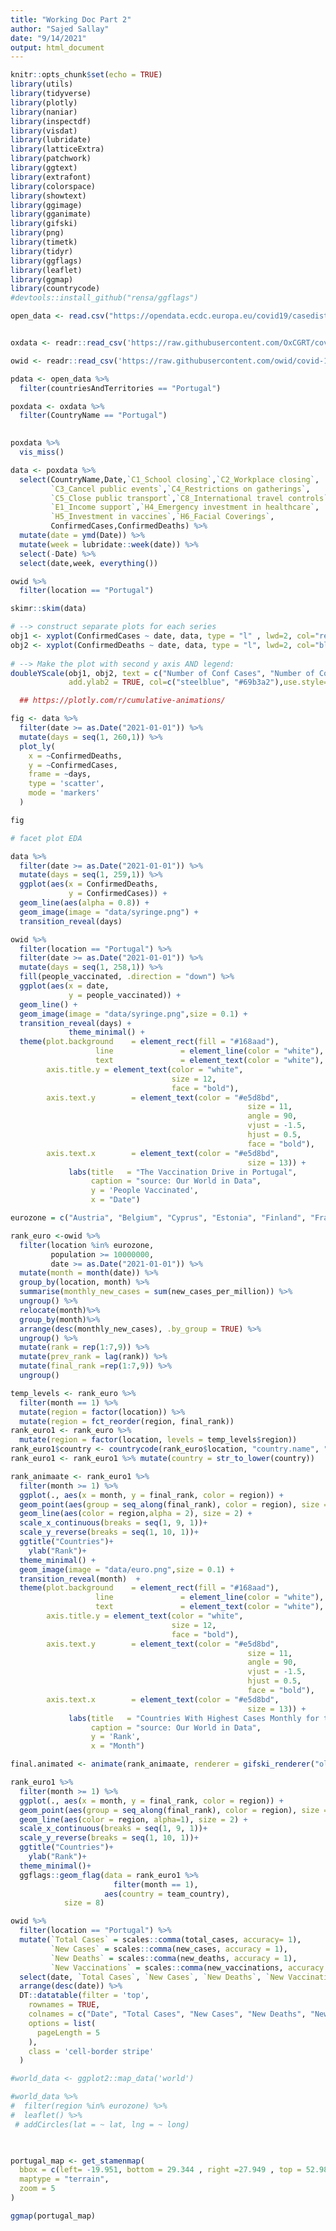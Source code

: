 ```yaml
---
title: "Working Doc Part 2"
author: "Sajed Sallay"
date: "9/14/2021"
output: html_document
---
```


```r
knitr::opts_chunk$set(echo = TRUE)
library(utils)
library(tidyverse)
library(plotly)
library(naniar)
library(inspectdf)
library(visdat)
library(lubridate)
library(latticeExtra)
library(patchwork)
library(ggtext)
library(extrafont)
library(colorspace)
library(showtext)
library(ggimage)
library(gganimate)
library(gifski)
library(png)
library(timetk)
library(tidyr)
library(ggflags)
library(leaflet)
library(ggmap)
library(countrycode)
#devtools::install_github("rensa/ggflags")
```

```r
open_data <- read.csv("https://opendata.ecdc.europa.eu/covid19/casedistribution/csv", na.strings = "", fileEncoding = "UTF-8-BOM")


oxdata <- readr::read_csv('https://raw.githubusercontent.com/OxCGRT/covid-policy-tracker/master/data/OxCGRT_latest.csv')

owid <- readr::read_csv('https://raw.githubusercontent.com/owid/covid-19-data/master/public/data/owid-covid-data.csv')

```


```r
pdata <- open_data %>%
  filter(countriesAndTerritories == "Portugal")

poxdata <- oxdata %>%
  filter(CountryName == "Portugal")
  
```



```r
poxdata %>%
  vis_miss()
```
```r

data <- poxdata %>%
  select(CountryName,Date,`C1_School closing`,`C2_Workplace closing`,
         `C3_Cancel public events`,`C4_Restrictions on gatherings`,
         `C5_Close public transport`,`C8_International travel controls`,
         `E1_Income support`,`H4_Emergency investment in healthcare`,
         `H5_Investment in vaccines`,`H6_Facial Coverings`,
         ConfirmedCases,ConfirmedDeaths) %>%
  mutate(date = ymd(Date)) %>%
  mutate(week = lubridate::week(date)) %>%
  select(-Date) %>%
  select(date,week, everything())
```

```r
owid %>%
  filter(location == "Portugal")
```






```r
skimr::skim(data)
```

```r
# --> construct separate plots for each series
obj1 <- xyplot(ConfirmedCases ~ date, data, type = "l" , lwd=2, col="red")
obj2 <- xyplot(ConfirmedDeaths ~ date, data, type = "l", lwd=2, col="blue")
 
# --> Make the plot with second y axis AND legend:
doubleYScale(obj1, obj2, text = c("Number of Conf Cases", "Number of Conf Deaths") , 
             add.ylab2 = TRUE, col=c("steelblue", "#69b3a2"),use.style=FALSE)

```

```r

  ## https://plotly.com/r/cumulative-animations/

fig <- data %>%
  filter(date >= as.Date("2021-01-01")) %>%
  mutate(days = seq(1, 260,1)) %>%
  plot_ly(
    x = ~ConfirmedDeaths, 
    y = ~ConfirmedCases,
    frame = ~days, 
    type = 'scatter',
    mode = 'markers'
  )

fig
```



```r
# facet plot EDA

data %>%
  filter(date >= as.Date("2021-01-01")) %>%
  mutate(days = seq(1, 259,1)) %>%
  ggplot(aes(x = ConfirmedDeaths,
             y = ConfirmedCases)) +
  geom_line(aes(alpha = 0.8)) +
  geom_image(image = "data/syringe.png") +
  transition_reveal(days)
```   





```r
owid %>%
  filter(location == "Portugal") %>%
  filter(date >= as.Date("2021-01-01")) %>%
  mutate(days = seq(1, 258,1)) %>%
  fill(people_vaccinated, .direction = "down") %>%
  ggplot(aes(x = date,
             y = people_vaccinated)) +
  geom_line() +
  geom_image(image = "data/syringe.png",size = 0.1) +
  transition_reveal(days) +
             theme_minimal() +
  theme(plot.background    = element_rect(fill = "#168aad"),
                   line               = element_line(color = "white"),
                   text               = element_text(color = "white"),
        axis.title.y = element_text(color = "white",
                                    size = 12,
                                    face = "bold"),
        axis.text.y        = element_text(color = "#e5d8bd",
                                                     size = 11,
                                                     angle = 90,
                                                     vjust = -1.5,
                                                     hjust = 0.5,
                                                     face = "bold"),
        axis.text.x        = element_text(color = "#e5d8bd",
                                                     size = 13)) +
             labs(title   = "The Vaccination Drive in Portugal",
                  caption = "source: Our World in Data",
                  y = 'People Vaccinated',
                  x = "Date")
```





```r
eurozone = c("Austria", "Belgium", "Cyprus", "Estonia", "Finland", "France", "Germany", "Greece", "Ireland", "Latvia", "Lituania", "Luxembourg", "Malta", "Netherlands", "Portugal", "Slovakia", "Slovenia", "Spain")

rank_euro <-owid %>%
  filter(location %in% eurozone, 
         population >= 10000000, 
         date >= as.Date("2021-01-01")) %>%
  mutate(month = month(date)) %>%
  group_by(location, month) %>%
  summarise(monthly_new_cases = sum(new_cases_per_million)) %>%
  ungroup() %>%
  relocate(month)%>%
  group_by(month)%>%
  arrange(desc(monthly_new_cases), .by_group = TRUE) %>%
  ungroup() %>%
  mutate(rank = rep(1:7,9)) %>%
  mutate(prev_rank = lag(rank)) %>%
  mutate(final_rank =rep(1:7,9)) %>%
  ungroup()

```



```r
temp_levels <- rank_euro %>% 
  filter(month == 1) %>% 
  mutate(region = factor(location)) %>% 
  mutate(region = fct_reorder(region, final_rank))
rank_euro1 <- rank_euro %>% 
  mutate(region = factor(location, levels = temp_levels$region))
rank_euro1$country <- countrycode(rank_euro$location, "country.name", "iso2c")
rank_euro1 <- rank_euro1 %>% mutate(country = str_to_lower(country))
```

```r
rank_animaate <- rank_euro1 %>% 
  filter(month >= 1) %>% 
  ggplot(., aes(x = month, y = final_rank, color = region)) +
  geom_point(aes(group = seq_along(final_rank), color = region), size = 4) +
  geom_line(aes(color = region,alpha = 2), size = 2) +
  scale_x_continuous(breaks = seq(1, 9, 1))+
  scale_y_reverse(breaks = seq(1, 10, 1))+ 
  ggtitle("Countries")+
    ylab("Rank")+
  theme_minimal() +
  geom_image(image = "data/euro.png",size = 0.1) +
  transition_reveal(month)  +
  theme(plot.background    = element_rect(fill = "#168aad"),
                   line               = element_line(color = "white"),
                   text               = element_text(color = "white"),
        axis.title.y = element_text(color = "white",
                                    size = 12,
                                    face = "bold"),
        axis.text.y        = element_text(color = "#e5d8bd",
                                                     size = 11,
                                                     angle = 90,
                                                     vjust = -1.5,
                                                     hjust = 0.5,
                                                     face = "bold"),
        axis.text.x        = element_text(color = "#e5d8bd",
                                                     size = 13)) +
             labs(title   = "Countries With Highest Cases Monthly for the year 2021",
                  caption = "source: Our World in Data",
                  y = 'Rank',
                  x = "Month")

final.animated <- animate(rank_animaate, renderer = gifski_renderer("olympics.gif"), width = 8, height = 5, units = "in", res = 300, dev= "png", end_pause = 10)
```

```r
rank_euro1 %>% 
  filter(month >= 1) %>% 
  ggplot(., aes(x = month, y = final_rank, color = region)) +
  geom_point(aes(group = seq_along(final_rank), color = region), size = 4) +
  geom_line(aes(color = region, alpha=1), size = 2) +
  scale_x_continuous(breaks = seq(1, 9, 1))+
  scale_y_reverse(breaks = seq(1, 10, 1))+ 
  ggtitle("Countries")+
    ylab("Rank")+
  theme_minimal()+
  ggflags::geom_flag(data = rank_euro1 %>%
                       filter(month == 1),
                     aes(country = team_country),
            size = 8)
```




```r
owid %>% 
  filter(location == "Portugal") %>%
  mutate(`Total Cases` = scales::comma(total_cases, accuracy= 1),
         `New Cases` = scales::comma(new_cases, accuracy = 1),
         `New Deaths` = scales::comma(new_deaths, accuracy = 1),
         `New Vaccinations` = scales::comma(new_vaccinations, accuracy = 1)) %>%
  select(date, `Total Cases`, `New Cases`, `New Deaths`, `New Vaccinations`) %>%
  arrange(desc(date)) %>%
  DT::datatable(filter = 'top',
    rownames = TRUE,
    colnames = c("Date", "Total Cases", "New Cases", "New Deaths", "New Vaccinations"),
    options = list(
      pageLength = 5
    ),
    class = 'cell-border stripe'
  )
```

```r

#world_data <- ggplot2::map_data('world')

#world_data %>% 
#  filter(region %in% eurozone) %>%
#  leaflet() %>%
 # addCircles(lat = ~ lat, lng = ~ long)
  
```



```r


```

```r

portugal_map <- get_stamenmap(
  bbox = c(left= -19.951, bottom = 29.344 , right =27.949 , top = 52.988),
  maptype = "terrain",
  zoom = 5
)

ggmap(portugal_map) 
  
```

